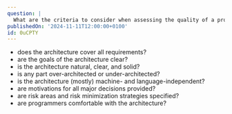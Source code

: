 ```yaml
---
question: |
  What are the criteria to consider when assessing the quality of a project architecture? (Name 8)
publishedOn: '2024-11-11T12:00:00+0100'
id: 0uCPTY
---
```

- does the architecture cover all requirements?
- are the goals of the architecture clear?
- is the architecture natural, clear, and solid?
- is any part over-architected or under-architected?
- is the architecture (mostly) machine- and language-independent?
- are motivations for all major decisions provided?
- are risk areas and risk minimization strategies specified?
- are programmers comfortable with the architecture?

